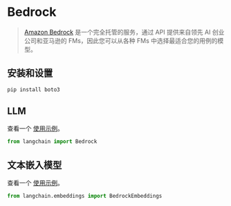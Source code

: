 # Bedrock

> [Amazon Bedrock](https://aws.amazon.com/bedrock/) 是一个完全托管的服务，通过 API 提供来自领先 AI 创业公司和亚马逊的 FMs，因此您可以从各种 FMs 中选择最适合您的用例的模型。

## 安装和设置

```bash
pip install boto3
```

## LLM

查看一个 [使用示例](/docs/modules/model_io/models/llms/integrations/bedrock.html)。

```python
from langchain import Bedrock
```

## 文本嵌入模型

查看一个 [使用示例](/docs/modules/data_connection/text_embedding/integrations/bedrock.html)。
```python
from langchain.embeddings import BedrockEmbeddings
```
